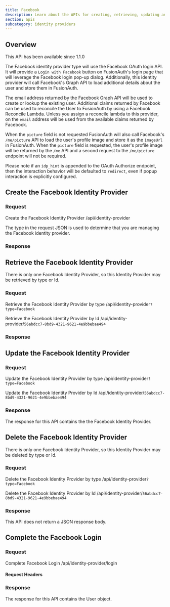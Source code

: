 ```yaml
---
title: Facebook
description: Learn about the APIs for creating, retrieving, updating and disabling the Facebook identity provider.
section: apis
subcategory: identity providers
---
```



## Overview

<Aside type="version">
This API has been available since 1.1.0
</Aside>

The Facebook identity provider type will use the Facebook OAuth login API. It will provide a `Login with Facebook` button on FusionAuth's login page that will leverage the Facebook login pop-up dialog. Additionally, this identity provider will call Facebook's Graph API to load additional details about the user and store them in FusionAuth.

The email address returned by the Facebook Graph API will be used to create or lookup the existing user. Additional claims returned by Facebook can be used to reconcile the User to FusionAuth by using a Facebook Reconcile Lambda. Unless you assign a reconcile lambda to this provider, on the `email` address will be used from the available claims returned by Facebook.

When the `picture` field is not requested FusionAuth will also call Facebook's `/me/picture` API to load the user's profile image and store it as the `imageUrl` in FusionAuth. When the `picture` field is requested, the user's profile image will be returned by the `/me` API and a second request to the `/me/picture` endpoint will not be required.

<TokenStorageNote idp_long_lived_token_type="long-lived" idp_display_name={idp_display_name} idp_linking_strategy={idp_linking_strategy} token_name="long-lived token" return_text="/oauth/access_token (after presenting the login token)" />

Please note if an `idp_hint` is appended to the OAuth Authorize endpoint, then the interaction behavior will be defaulted to `redirect`, even if popup interaction is explicitly configured.

## Create the Facebook Identity Provider

### Request

<APIAuthentication icon="lock">Create the Facebook Identity Provider</APIAuthentication>
<APIURI method="POST">/api/identity-provider</APIURI>

The <InlineField>type</InlineField> in the request JSON is used to determine that you are managing the Facebook identity provider.

<FacebookPostRequestBody idp_since={idp_since}
                         idp_linking_strategy={idp_linking_strategy}
                         idp_display_name={idp_display_name} />

### Response

<StandardPostResponseCodes never_search_error />

<FacebookResponseBody idp_since={idp_since}
                      idp_linking_strategy={idp_linking_strategy}
                      idp_display_name={idp_display_name} />

## Retrieve the Facebook Identity Provider

There is only one Facebook Identity Provider, so this Identity Provider may be retrieved by type or Id.

### Request

<APIAuthentication icon="lock">Retrieve the Facebook Identity Provider by type</APIAuthentication>
<APIURI method="GET">/api/identity-provider`?type=Facebook`</APIURI>

<APIAuthentication icon="lock">Retrieve the Facebook Identity Provider by Id</APIAuthentication>
<APIURI method="GET">/api/identity-provider/`56abdcc7-8bd9-4321-9621-4e9bbebae494`</APIURI>

### Response

<StandardGetResponseCodes />

<FacebookResponseBody idp_since={idp_since}
                      idp_linking_strategy={idp_linking_strategy}
                      idp_display_name={idp_display_name} />

## Update the Facebook Identity Provider

<GenericUpdateExplanationFragment extra_id_verbiage="There is only one Facebook Identity Provider, so this Identity Provider may be updated by type or Id." capitalized_object_name="Facebook Identity Provider" />

### Request

<APIAuthentication icon="lock">Update the Facebook Identity Provider by type</APIAuthentication>
<APIURI method="PUT">/api/identity-provider`?type=Facebook`</APIURI>

<PatchSupport api_endpoint="/api/identity-provider`?type=Facebook`" />

<APIAuthentication icon="lock">Update the Facebook Identity Provider by Id</APIAuthentication>
<APIURI method="PUT">/api/identity-provider/`56abdcc7-8bd9-4321-9621-4e9bbebae494`</APIURI>

<PatchSupport api_endpoint="/api/identity-provider/`56abdcc7-8bd9-4321-9621-4e9bbebae494`" />

<FacebookPutRequestBody idp_since={idp_since}
                        idp_linking_strategy={idp_linking_strategy}
                        idp_display_name={idp_display_name} />

### Response

The response for this API contains the the Facebook Identity Provider.

<StandardPutResponseCodes />

<FacebookResponseBody idp_since={idp_since}
                      idp_linking_strategy={idp_linking_strategy}
                      idp_display_name={idp_display_name} />

## Delete the Facebook Identity Provider

There is only one Facebook Identity Provider, so this Identity Provider may be deleted by type or Id.

### Request

<APIAuthentication icon="lock">Delete the Facebook Identity Provider by type</APIAuthentication>
<APIURI method="DELETE">/api/identity-provider`?type=Facebook`</APIURI>

<APIAuthentication icon="lock">Delete the Facebook Identity Provider by Id</APIAuthentication>
<APIURI method="DELETE">/api/identity-provider/`56abdcc7-8bd9-4321-9621-4e9bbebae494`</APIURI>

### Response

This API does not return a JSON response body.

<StandardDeleteResponseCodes />

## Complete the Facebook Login

<CompleteLoginText idp_display_name={idp_display_name} token_text_with_article="an access token" token_text="access token" />

### Request

<APIAuthentication icon="unlock">Complete Facebook Login</APIAuthentication>
<APIURI method="POST">/api/identity-provider/login</APIURI>

#### Request Headers

<APIBlock>
  <XForwardedForHeader />
  <XFusionauthTenantIdHeaderScopedOperationRowOnly />
</APIBlock>

<IdentityProviderLoginRequestBody idp_display_name={idp_display_name} idp_since={idp_since} />

### Response

The response for this API contains the User object.

<IdentityProviderLoginResponseBody />

